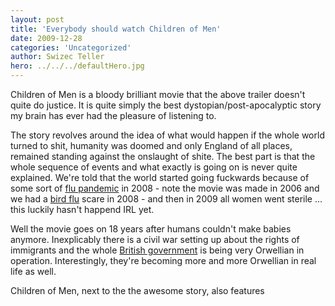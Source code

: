 ```yaml
---
layout: post
title: 'Everybody should watch Children of Men'
date: 2009-12-28
categories: 'Uncategorized'
author: Swizec Teller
hero: ../../../defaultHero.jpg
---
```

Children of Men is a bloody brilliant movie that the above trailer doesn't quite do justice. It is quite simply the best dystopian/post-apocalyptic story my brain has ever had the pleasure of listening to.



The story revolves around the idea of what would happen if the whole world turned to shit, humanity was doomed and only England of all places, remained standing against the onslaught of shite. The best part is that the whole sequence of events and what exactly is going on is never quite explained. We're told that the world started going fuckwards because of some sort of [flu pandemic](http://en.wikipedia.org/wiki/Influenza_pandemic "Influenza pandemic") in 2008 - note the movie was made in 2006 and we had a [bird flu](http://en.wikipedia.org/wiki/Avian_influenza "Avian influenza") scare in 2008 - and then in 2009 all women went sterile ... this luckily hasn't happend IRL yet.



Well the movie goes on 18 years after humans couldn't make babies anymore. Inexplicably there is a civil war setting up about the rights of immigrants and the whole [British government](http://en.wikipedia.org/wiki/Her_Majesty%27s_Government "Her Majesty's Government") is being very Orwellian in operation. Interestingly, they're becoming more and more Orwellian in real life as well.



Children of Men, next to the the awesome story, also features